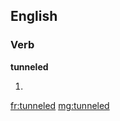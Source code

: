 ==English==

===Verb===
'''tunneled'''

# {{US}} {{past of|tunnel}}

[[fr:tunneled]]
[[mg:tunneled]]